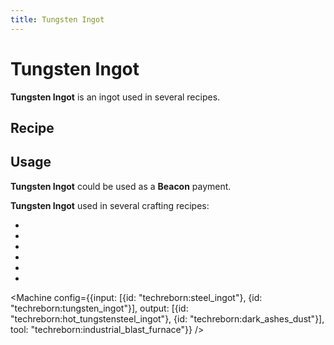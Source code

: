 ```yaml
---
title: Tungsten Ingot
---
```


<ItemImage file="tungsten_ingot" alt="Ingots" size="200" />

# Tungsten Ingot

**Tungsten Ingot** is an ingot used in several recipes.

## Recipe

<CraftingTable recipe="input techreborn:tungsten_nugget techreborn:tungsten_nugget techreborn:tungsten_nugget input techreborn:tungsten_nugget techreborn:tungsten_nugget techreborn:tungsten_nugget input techreborn:tungsten_nugget techreborn:tungsten_nugget techreborn:tungsten_nugget output techreborn:tungsten_ingot"/>
<CraftingTable recipe="input air air air input air techreborn:tungsten_storage_block air input air air air output techreborn:tungsten_ingot,9"/>

<Machine recipe="input techreborn:raw_tungsten air output techreborn:tungsten_ingot tool techreborn:industrial_blast_furnace" />
<Machine recipe="input techreborn:tungsten_small_dust,4 air output techreborn:tungsten_ingot tool techreborn:industrial_blast_furnace" />

## Usage

**Tungsten Ingot** could be used as a **Beacon** payment.

**Tungsten Ingot** used in several crafting recipes:

- <McItem slug="techreborn:tungsten_nugget"/>
- <McItem slug="techreborn:tungsten_storage_block"/>
- <McItem slug="techreborn:tungsten_grinding_head"/>
- <McItem slug="techreborn:superconductor"/>
- <McItem slug="techreborn:energy_flow_chip"/>
- <McItem slug="techreborn:mixed_metal_ingot"/>

<Machine config={{input: [{id: "techreborn:steel_ingot"}, {id: "techreborn:tungsten_ingot"}], output: [{id: "techreborn:hot_tungstensteel_ingot"}, {id: "techreborn:dark_ashes_dust"}], tool: "techreborn:industrial_blast_furnace"}} />

<Machine recipe="input techreborn:tungsten_ingot output techreborn:tungsten_plate tool techreborn:compressor" />
